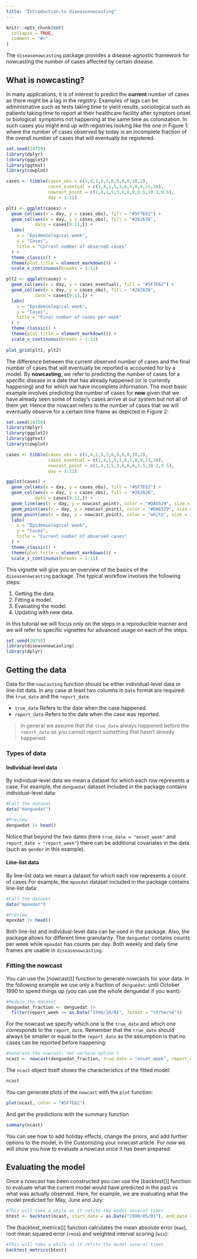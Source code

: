 ```yaml
---
title: "Introduction to diseasenowcasting"
---
```


```r
knitr::opts_chunk$set(
  collapse = TRUE,
  comment = "#>"
)
```

The `diseasenowcasting` package provides a disease-agnostic framework for nowcasting the number of cases affected by certain disease.

## What is nowcasting?

In many applications, it is of interest to predict the **current** number of cases as there might be a lag in the registry. Examples of lags can be administrative such as tests taking time to yield results, sociological such as patients taking time to report at their healthcare facility after symptom onset or biological: symptoms not happening at the same time as colonization. In such cases you might end up with registries looking like the one in Figure 1: where the number of cases observed by today is an incomplete fraction of the overall number of cases that will eventually be registered.

```r
set.seed(24759)
library(dplyr)
library(ggplot2)
library(ggtext)
library(cowplot)

cases <- tibble(cases_obs = c(1,4,1,5,3,6,5,8,8,10,2), 
                cases_eventual = c(1,4,1,5,3,6,5,8,9,11,10),
                nowcast_point = c(1,4,1,5,3,6,6,8,5.5,10.2,9.5),
                day = 1:11)

plt1 <- ggplot(cases) +
  geom_col(aes(x = day, y = cases_obs), fill = "#5F7E62") +
  geom_col(aes(x = day, y = cases_obs), fill = "#262626",
           data = cases[9:11,]) +
  labs(
    x = "Epidemiological week",
    y = "Cases",
    title = "Current number of observed cases"
  ) +
  theme_classic() +
  theme(plot.title = element_markdown()) +
  scale_x_continuous(breaks = 1:11)

plt2 <- ggplot(cases) +
  geom_col(aes(x = day, y = cases_eventual), fill = "#5F7E62") +
  geom_col(aes(x = day, y = cases_obs), fill = "#262626",
           data = cases[9:11,]) +
  labs(
    x = "Epidemiological week",
    y = "Cases",
    title = "Final number of cases per week"
  ) +
  theme_classic() +
  theme(plot.title = element_markdown()) +
  scale_x_continuous(breaks = 1:11)
  
plot_grid(plt1, plt2)

```

The difference between the current observed number of cases and the final number of cases that will eventually be reported is accounted for by a model. By **nowcasting**, we refer to predicting the number of cases for a specific disease in a date that has already happened (or is currently happening) and for which we have incomplete information. The most basic example involves predicting the number of cases for **now** given that we have already seen some of today's cases arrive at our system but not all of them yet. Hence the nowcast refers to the number of cases that we will eventually observe for a certain time frame as depicted in Figure 2:

```r
set.seed(24759)
library(dplyr)
library(ggplot2)
library(ggtext)
library(cowplot)

cases <- tibble(cases_obs = c(1,4,1,5,3,6,5,8,8,10,2), 
                cases_eventual = c(1,4,1,5,3,6,5,8,9,11,10),
                nowcast_point = c(1,4,1,5,3,6,6,8,5.5,10.2,9.5),
                day = 1:11)

ggplot(cases) +
  geom_col(aes(x = day, y = cases_obs), fill = "#5F7E62") +
  geom_col(aes(x = day, y = cases_obs), fill = "#262626",
           data = cases[9:11,]) +
  geom_line(aes(x = day, y = nowcast_point), color = "#DA6529", size = 1) +
  geom_point(aes(x = day, y = nowcast_point), color = "#DA6529", size = 3) +
  geom_point(aes(x = day, y = nowcast_point), color = "white", size = 1) +
  labs(
    x = "Epidemiological week",
    y = "Cases",
    title = "Current number of observed cases"
  ) +
  theme_classic() +
  theme(plot.title = element_markdown()) +
  scale_x_continuous(breaks = 1:11)


```

This vignette will give you an overview of the basics of the `diseasenowcasting` package. The typical workflow involves the following steps: 

1. Getting the data.
2. Fitting a model.
3. Evaluating the model.
4. Updating with new data.

In this tutorial we will focus only on the steps in a reproducible manner and we will refer to specific vignettes for advanced usage on each of the steps. 

```r
set.seed(26758)
library(diseasenowcasting)
library(dplyr)
```

## Getting the data

Data for the `nowcasting` function should be either individual-level data or line-list data. In any case at least two columns in `Date` format are required: the `true_date` and the `report_date`. 

* `true_date` Refers to the date when the case happened. 
* `report_date` Refers to the date when the case was reported.

> In general we assume that the `true_date` always happened before the `report_date` as you cannot report something that hasn't already happened.  

### Types of data

#### Individual-level data 

By individual-level data we mean a dataset for which each row represents a case. For example, the `denguedat` dataset included in the package contains individual-level data:

```r
#Call the dataset
data("denguedat")

#Preview 
denguedat |> head()
```

Notice that beyond the two dates (here `true_date = "onset_week"` and `report_date = "report_week"`) there can be additional covariates in the data (such as `gender` in this example). 

#### Line-list data 

By line-list data we mean a dataset for which each row represents a count of cases For example, the `mpoxdat` dataset included in the package contains line-list data:

```r
#Call the dataset
data("mpoxdat")

#Preview 
mpoxdat |> head()
```

Both line-list and individual-level data can be used in the package. Also, the package allows for different time granularity. The `denguedat` contains counts per week while `mpoxdat` has counts per day. Both weekly and daily time frames are usable in `diseasenowcasting`. 

### Fitting the nowcast

You can use the [nowcast()] function to generate nowcasts for your data. In the following example we use only a fraction of `denguedat`: until October 1990 to speed things up (you can use the whole denguedat if you want):

```r
#Reduce the dataset
denguedat_fraction <- denguedat |> 
  filter(report_week <= as.Date("1990/10/01", format = "%Y/%m/%d"))
```

For the nowcast we specify which one is the `true_date` and which one corresponds to the `report_date`. Remember that the `true_date` should always be smaller or equal to the `report_date` as the assumption is that no cases can be reported before happening:

```r
#Generate the nowcast. Set verbose option t
ncast <- nowcast(denguedat_fraction, true_date = "onset_week", report_date = "report_week")
```

The `ncast` object itself shows the characteristics of the fitted model:

```r
ncast
```

You can generate plots of the `nowcast` with the `plot` function:

```r
plot(ncast, color = "#5F7E62")
```

And get the predictions with the summary function

```r
summary(ncast)
```

You can see how to add holiday effects, change the priors, and add further options to the model, in the Customizing your nowcast article. For now we will show you how to evaluate a nowcast once it has been prepared:


## Evaluating the model

Once a nowcast has been constructed you can use the [backtest()] function to evaluate what the current model would have predicted in the past vs what was actually observed. Here, for example, we are evaluating what the model predicted for May, June and July:

```r
#This will take a while as it refits the model several times
btest <- backtest(ncast, start_date = as.Date("1990/05/01"), end_date = as.Date("1990/07/31"), refresh = 0)
```

The [backtest_metrics()] function calculates the mean absolute error (`mae`), root mean squared error (`rmse`) and weighted interval scoring (`wis`):

```r
#This will take a while as it refits the model several times
backtest_metrics(btest)
```
